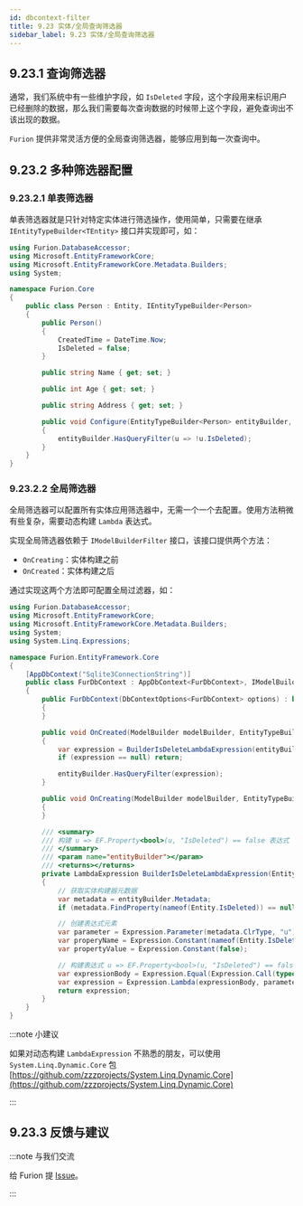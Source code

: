 ```yaml
---
id: dbcontext-filter
title: 9.23 实体/全局查询筛选器
sidebar_label: 9.23 实体/全局查询筛选器
---
```



<JoinGroup />

## 9.23.1 查询筛选器

通常，我们系统中有一些维护字段，如 `IsDeleted` 字段，这个字段用来标识用户已经删除的数据，那么我们需要每次查询数据的时候带上这个字段，避免查询出不该出现的数据。

`Furion` 提供非常灵活方便的全局查询筛选器，能够应用到每一次查询中。

## 9.23.2 多种筛选器配置

### 9.23.2.1 单表筛选器

单表筛选器就是只针对特定实体进行筛选操作，使用简单，只需要在继承 `IEntityTypeBuilder<TEntity>` 接口并实现即可，如：

```cs {8,24}
using Furion.DatabaseAccessor;
using Microsoft.EntityFrameworkCore;
using Microsoft.EntityFrameworkCore.Metadata.Builders;
using System;

namespace Furion.Core
{
    public class Person : Entity, IEntityTypeBuilder<Person>
    {
        public Person()
        {
            CreatedTime = DateTime.Now;
            IsDeleted = false;
        }

        public string Name { get; set; }

        public int Age { get; set; }

        public string Address { get; set; }

        public void Configure(EntityTypeBuilder<Person> entityBuilder, DbContext dbContext, Type dbContextLocator)
        {
            entityBuilder.HasQueryFilter(u => !u.IsDeleted);
        }
    }
}
```

### 9.23.2.2 全局筛选器

全局筛选器可以配置所有实体应用筛选器中，无需一个一个去配置。使用方法稍微有些复杂，需要动态构建 `Lambda` 表达式。

实现全局筛选器依赖于 `IModelBuilderFilter` 接口，该接口提供两个方法：

- `OnCreating`：实体构建之前
- `OnCreated`：实体构建之后

通过实现这两个方法即可配置全局过滤器，如：

```cs {10,18-19,21,24}
using Furion.DatabaseAccessor;
using Microsoft.EntityFrameworkCore;
using Microsoft.EntityFrameworkCore.Metadata.Builders;
using System;
using System.Linq.Expressions;

namespace Furion.EntityFramework.Core
{
    [AppDbContext("Sqlite3ConnectionString")]
    public class FurDbContext : AppDbContext<FurDbContext>, IModelBuilderFilter<MasterDbContextLocator>
    {
        public FurDbContext(DbContextOptions<FurDbContext> options) : base(options)
        {
        }

        public void OnCreated(ModelBuilder modelBuilder, EntityTypeBuilder entityBuilder, DbContext dbContext, Type dbContextLocator)
        {
            var expression = BuilderIsDeleteLambdaExpression(entityBuilder);
            if (expression == null) return;

            entityBuilder.HasQueryFilter(expression);
        }

        public void OnCreating(ModelBuilder modelBuilder, EntityTypeBuilder entityBuilder, DbContext dbContext, Type dbContextLocator)
        {
        }

        /// <summary>
        /// 构建 u => EF.Property<bool>(u, "IsDeleted") == false 表达式
        /// </summary>
        /// <param name="entityBuilder"></param>
        /// <returns></returns>
        private LambdaExpression BuilderIsDeleteLambdaExpression(EntityTypeBuilder entityBuilder)
        {
            // 获取实体构建器元数据
            var metadata = entityBuilder.Metadata;
            if (metadata.FindProperty(nameof(Entity.IsDeleted)) == null) return default;

            // 创建表达式元素
            var parameter = Expression.Parameter(metadata.ClrType, "u");
            var properyName = Expression.Constant(nameof(Entity.IsDeleted));
            var propertyValue = Expression.Constant(false);

            // 构建表达式 u => EF.Property<bool>(u, "IsDeleted") == false
            var expressionBody = Expression.Equal(Expression.Call(typeof(EF), nameof(EF.Property), new[] { typeof(bool) }, parameter, properyName), propertyValue);
            var expression = Expression.Lambda(expressionBody, parameter);
            return expression;
        }
    }
}
```

:::note 小建议

如果对动态构建 `LambdaExpression` 不熟悉的朋友，可以使用 `System.Linq.Dynamic.Core` 包 [https://github.com/zzzprojects/System.Linq.Dynamic.Core](https://github.com/zzzprojects/System.Linq.Dynamic.Core)

:::

## 9.23.3 反馈与建议

:::note 与我们交流

给 Furion 提 [Issue](https://gitee.com/monksoul/Furion/issues/new?issue)。

:::
